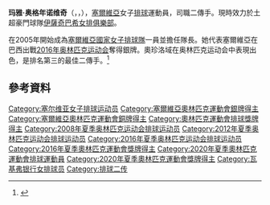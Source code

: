 {{noteta
|T=zh-cn:玛雅·奥格年诺维奇; zh-hk:瑪雅·奧珍洛域;
|1=zh:玛雅·奥格年诺维奇;; zh-hk:瑪雅·奧珍洛域;zh-cn:玛雅·奥格年诺维奇;
|2=zh:奥格年诺维奇; zh-hk:奧珍洛域;zh-cn:奥格年诺维奇;
}}
{{Infobox 排球選手
| name           = 玛雅·奥格年诺维奇
| image          = Maja Ognjenovic in 2018 FIVB WCC.jpg
| image_size     = 250px
| caption        = 
| fullname       = Maja Ognjenović
| nickname       = 
| nationality    = {{SRB}}
| birth_date     = {{birth date and age|1984|8|6|mf=y}}<ref name="FIVB">{{cite web |url=http://rio2016.fivb.com/en/volleyball/women/teams/srb-serbia/players/maja-ognjenovic?id=53423 |title=Players - Maja Ognjenović |publisher=2016年夏季奥林匹克运动会官網 |accessdate=2016-08-22 |archive-date=2020-09-24 |archive-url=https://web.archive.org/web/20200924052253/http://rio2016.fivb.com/en/volleyball/women/teams/srb-serbia/players/maja-ognjenovic?id=53423 |dead-url=no }}</ref>                 
| birth_place    = {{SRB}}[[兹雷尼亚宁|兹雷尼亚宁]]
| death_date     = 
| death_place    = 
| hometown       = [[兹雷尼亚宁|兹雷尼亚宁]]
| height         = {{height|m=1.83}}
| weight         = {{convert|67|kg|lb}}
| spike          = {{convert|300|cm}}
| block          = {{convert|293|cm}}
| college        = 
| position       = 二傳
| currentclub    = 
| currentnumber  = 
| years          = {{ubl | 2013－2015 | 2015－2016 | 2016－2018 | 2018－2019 | 2019－2021 | 2021－2023 |}}
| teams          = {{ubl |{{flagicon|POL}} KPS Chemik Police | {{flagicon|ITA}} Liu Jo Nordmeccanica  | {{flagicon|TUR}} [[伊薩奇巴希女排俱樂部|伊薩奇巴希女排俱樂部]] | {{flagicon|RUS}} {{link-en|莫斯科迪纳摩女排俱乐部|WVC Dynamo Moscow}}|{{flagicon|TUR}} [[瓦基弗银行女排俱乐部|瓦基弗银行女排俱乐部]] | {{flagicon|TUR}} [[伊薩奇巴希女排俱樂部|伊薩奇巴希女排俱樂部]]}}
| nationalyears  = 2005－
| nationalteam   = [[塞爾維亞國家女子排球隊|塞爾維亞國家女子排球隊]]
| medaltemplates =
{{MedalSport | 女子[[排球|排球]]}}
{{MedalCountry|{{SRB}}}}
{{MedalSilver| [[2016年夏季奥林匹克运动会|2016年里约热内卢]] |[[2016年夏季奧林匹克運動會女子排球比賽|團隊]]}}
{{MedalBronze| [[2020年夏季奥林匹克运动会|2020年東京]] |[[2020年夏季奧林匹克運動會女子排球比賽|團隊]]}}
| updated        = 2021年8月8日
}}

'''玛雅·奥格年诺维奇'''（{{lang-sr-cyrl|Маја Огњеновић}}，{{Lang-sr-Latn|Maja Ognjenović}}，{{bd|1984年|8月6日|catIdx=O}}），[[塞爾維亞|塞爾維亞]]女子[[排球|排球]]運動員，司職二傳手。現時效力於土超豪門球隊[[伊薩奇巴希女排俱樂部|伊薩奇巴希女排俱樂部]]。

在2005年開始成為[[塞爾維亞國家女子排球隊|塞爾維亞國家女子排球隊]]一員並擔任隊長。她代表塞爾維亞在巴西出戰[[2016年夏季奥林匹克运动会|2016年奥林匹克运动会]]奪得銀牌。奧珍洛域在奥林匹克运动会中表現出色，是排名第三的最佳二傳手。<ref>{{cite web|url=http://www.fivb.org/vis_web/volley/WOG2016/WOG2016_p5-Best_players.pdf|title=Player Ranking by Skill|accessdate=2014-10-12|date=2016-08-22|author=FIVB|archive-date=2016-08-19|archive-url=https://web.archive.org/web/20160819231230/http://www.fivb.org/vis_web/volley/WOG2016/WOG2016_p5-Best_players.pdf|dead-url=no}}</ref>


==參考資料==
{{Reflist}}

{{DEFAULTSORT: Ognjenović, Maja}}
[[Category:塞尔维亚女子排球运动员|Category:塞尔维亚女子排球运动员]]
[[Category:塞爾維亞奧林匹克運動會銀牌得主|Category:塞爾維亞奧林匹克運動會銀牌得主]]
[[Category:塞爾維亞奧林匹克運動會銅牌得主|Category:塞爾維亞奧林匹克運動會銅牌得主]]
[[Category:奧林匹克運動會排球獎牌得主|Category:奧林匹克運動會排球獎牌得主]]
[[Category:2008年夏季奥林匹克运动会排球运动员|Category:2008年夏季奥林匹克运动会排球运动员]]
[[Category:2012年夏季奥林匹克运动会排球运动员|Category:2012年夏季奥林匹克运动会排球运动员]]
[[Category:2016年夏季奥林匹克运动会排球运动员|Category:2016年夏季奥林匹克运动会排球运动员]]
[[Category:2016年夏季奧林匹克運動會獎牌得主|Category:2016年夏季奧林匹克運動會獎牌得主]]
[[Category:2020年夏季奧林匹克運動會排球運動員|Category:2020年夏季奧林匹克運動會排球運動員]]
[[Category:2020年夏季奧林匹克運動會獎牌得主|Category:2020年夏季奧林匹克運動會獎牌得主]]
[[Category:瓦基弗银行女排球员|Category:瓦基弗银行女排球员]]
[[Category:排球二传|Category:排球二传]]